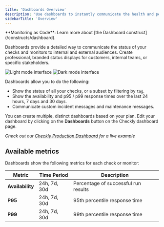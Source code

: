 ```yaml
---
title: 'Dashboards Overview'
description: 'Use dashboards to instantly communicate the health and performance of your checks.'
sidebarTitle: 'Overview'
---
```


<Tip>
**Monitoring as Code**: Learn more about [the Dashboard construct](/constructs/dashboard).
</Tip>

Dashboards provide a detailed way to communicate the status of your checks and monitors to internal and external audiences. Create professional, branded status displays for customers, internal teams, or specific stakeholders.

<Frame>
  <img 
    className="block dark:hidden" 
    src="/images/next/dashboard-checkly.png" 
    alt="Light mode interface"
  />
  <img 
    className="hidden dark:block" 
    src="/images/next/dashboard-checkly.png" 
    alt="Dark mode interface"
  />
</Frame>

Dashboards allow you to do the following:

- Show the status of all your checks, or a subset by filtering by `tag`.
- Show the availability and p95 / p99 response times over the last 24 hours, 7 days and 30 days.
- Communicate custom incident messages and maintenance messages.

You can create multiple, distinct dashboards based on your plan. Edit your dashboard by clicking on
the **Dashboards** button on the Checkly dashboard page.

*Check out our [Checkly Production Dashboard](https://status.checkly-dashboards.com) for a live example* 

## Available metrics
Dashboards show the following metrics for each check or monitor:

| Metric | Time Period | Description |
|--------|-------------|-------------|
| **Availability** | 24h, 7d, 30d | Percentage of successful run results |
| **P95** | 24h, 7d, 30d | 95th percentile response time |
| **P99** | 24h, 7d, 30d | 99th percentile response time |
